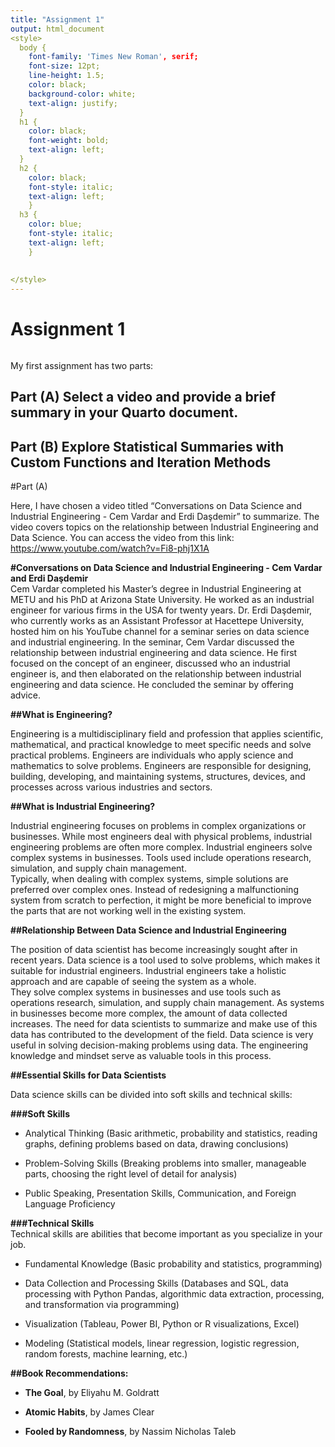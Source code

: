 ```yaml
---
title: "Assignment 1"
output: html_document
<style>
  body {
    font-family: 'Times New Roman', serif;
    font-size: 12pt;
    line-height: 1.5;
    color: black;
    background-color: white;
    text-align: justify;
  }
  h1 { 
    color: black;
    font-weight: bold;
    text-align: left;
  }
  h2 {
    color: black;
    font-style: italic;
    text-align: left;
    }
  h3 {
    color: blue;
    font-style: italic;
    text-align: left;
    }
    
  
</style>
---
```


# Assignment 1

```r
```

My first assignment has two parts:

## Part (A) Select a video and provide a brief summary in your Quarto document.

## Part (B) Explore Statistical Summaries with Custom Functions and Iteration Methods

#Part (A)

Here, I have chosen a video titled "Conversations on Data Science and Industrial Engineering - Cem Vardar and Erdi Daşdemir" to summarize. The video covers topics on the relationship between Industrial Engineering and Data Science. You can access the video from this link: <https://www.youtube.com/watch?v=Fi8-phj1X1A>

**#Conversations on Data Science and Industrial Engineering - Cem Vardar and Erdi Daşdemir**\
Cem Vardar completed his Master's degree in Industrial Engineering at METU and his PhD at Arizona State University. He worked as an industrial engineer for various firms in the USA for twenty years. Dr. Erdi Daşdemir, who currently works as an Assistant Professor at Hacettepe University, hosted him on his YouTube channel for a seminar series on data science and industrial engineering. In the seminar, Cem Vardar discussed the relationship between industrial engineering and data science. He first focused on the concept of an engineer, discussed who an industrial engineer is, and then elaborated on the relationship between industrial engineering and data science. He concluded the seminar by offering advice.

**##What is Engineering?**

Engineering is a multidisciplinary field and profession that applies scientific, mathematical, and practical knowledge to meet specific needs and solve practical problems. Engineers are individuals who apply science and mathematics to solve problems. Engineers are responsible for designing, building, developing, and maintaining systems, structures, devices, and processes across various industries and sectors.

**##What is Industrial Engineering?**

Industrial engineering focuses on problems in complex organizations or businesses. While most engineers deal with physical problems, industrial engineering problems are often more complex. Industrial engineers solve complex systems in businesses. Tools used include operations research, simulation, and supply chain management.\
Typically, when dealing with complex systems, simple solutions are preferred over complex ones. Instead of redesigning a malfunctioning system from scratch to perfection, it might be more beneficial to improve the parts that are not working well in the existing system.

**##Relationship Between Data Science and Industrial Engineering**

The position of data scientist has become increasingly sought after in recent years. Data science is a tool used to solve problems, which makes it suitable for industrial engineers. Industrial engineers take a holistic approach and are capable of seeing the system as a whole.\
They solve complex systems in businesses and use tools such as operations research, simulation, and supply chain management. As systems in businesses become more complex, the amount of data collected increases. The need for data scientists to summarize and make use of this data has contributed to the development of the field. Data science is very useful in solving decision-making problems using data. The engineering knowledge and mindset serve as valuable tools in this process.

**##Essential Skills for Data Scientists**

Data science skills can be divided into soft skills and technical skills:

**###Soft Skills**

-   Analytical Thinking (Basic arithmetic, probability and statistics, reading graphs, defining problems based on data, drawing conclusions)

-   Problem-Solving Skills (Breaking problems into smaller, manageable parts, choosing the right level of detail for analysis)

-   Public Speaking, Presentation Skills, Communication, and Foreign Language Proficiency

**###Technical Skills**\
Technical skills are abilities that become important as you specialize in your job.

-   Fundamental Knowledge (Basic probability and statistics, programming)

-   Data Collection and Processing Skills (Databases and SQL, data processing with Python Pandas, algorithmic data extraction, processing, and transformation via programming)

-   Visualization (Tableau, Power BI, Python or R visualizations, Excel)

-   Modeling (Statistical models, linear regression, logistic regression, random forests, machine learning, etc.)

**##Book Recommendations:**

-   **The Goal**, by Eliyahu M. Goldratt

-   **Atomic Habits**, by James Clear

-   **Fooled by Randomness**, by Nassim Nicholas Taleb
